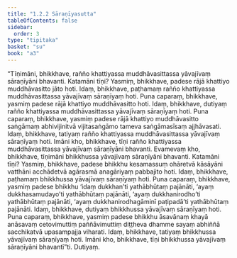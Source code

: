 ```yaml
---
title: "1.2.2 Sāraṇīyasutta"
tableOfContents: false
sidebar:
  order: 3
type: "tipitaka"
basket: "su"
book: "a3"
---
```



<DynamicBreadcrumb />

<Division number="12" book="a3" bookNo="15" page="105">

<Paragraph number="40" book="a3">
“Tīṇimāni, bhikkhave, rañño khattiyassa muddhāvasittassa yāvajīvaṃ sāraṇīyāni bhavanti. Katamāni tīṇi? Yasmiṃ, bhikkhave, padese rājā khattiyo muddhāvasitto jāto hoti. Idaṃ, bhikkhave, paṭhamaṃ rañño khattiyassa muddhāvasittassa yāvajīvaṃ sāraṇīyaṃ hoti.
</Paragraph>

<Paragraph number="41" book="a3">
Puna caparaṃ, bhikkhave, yasmiṃ padese rājā khattiyo muddhāvasitto hoti. Idaṃ, bhikkhave, dutiyaṃ rañño khattiyassa muddhāvasittassa yāvajīvaṃ sāraṇīyaṃ hoti.
</Paragraph>

<Paragraph number="42" book="a3">
Puna caparaṃ, bhikkhave, yasmiṃ padese rājā khattiyo muddhāvasitto saṅgāmaṃ abhivijinitvā vijitasaṅgāmo tameva saṅgāmasīsaṃ ajjhāvasati. Idaṃ, bhikkhave, tatiyaṃ rañño khattiyassa muddhāvasittassa yāvajīvaṃ sāraṇīyaṃ hoti. Imāni kho, bhikkhave, tīṇi rañño khattiyassa muddhāvasittassa yāvajīvaṃ sāraṇīyāni bhavanti.
</Paragraph>

<Paragraph number="43" book="a3">
Evamevaṃ kho, bhikkhave, tīṇimāni bhikkhussa yāvajīvaṃ sāraṇīyāni bhavanti. Katamāni tīṇi? Yasmiṃ, bhikkhave, padese bhikkhu kesamassuṃ ohāretvā kāsāyāni vatthāni acchādetvā agārasmā anagāriyaṃ pabbajito hoti. Idaṃ, bhikkhave, paṭhamaṃ bhikkhussa yāvajīvaṃ sāraṇīyaṃ hoti.
</Paragraph>

<Paragraph number="44" book="a3">
Puna caparaṃ, bhikkhave, yasmiṃ padese bhikkhu ‘idaṃ dukkhan’ti yathābhūtaṃ pajānāti, ‘ayaṃ dukkhasamudayo’ti yathābhūtaṃ pajānāti, ‘ayaṃ dukkhanirodho’ti yathābhūtaṃ pajānāti, ‘ayaṃ dukkhanirodhagāminī paṭipadā’ti yathābhūtaṃ pajānāti. Idaṃ, bhikkhave, dutiyaṃ bhikkhussa yāvajīvaṃ sāraṇīyaṃ hoti.
</Paragraph>

<Paragraph number="45" book="a3">
Puna caparaṃ, bhikkhave, yasmiṃ padese bhikkhu āsavānaṃ khayā anāsavaṃ cetovimuttiṃ paññāvimuttiṃ diṭṭheva dhamme sayaṃ abhiññā sacchikatvā upasampajja viharati. Idaṃ, bhikkhave, tatiyaṃ bhikkhussa yāvajīvaṃ sāraṇīyaṃ hoti. Imāni kho, bhikkhave, tīṇi bhikkhussa yāvajīvaṃ sāraṇīyāni bhavantī”ti.

</Paragraph>
</Division>

<Paragraph number="46" type="center" book="a3">
Dutiyaṃ.
</Paragraph>